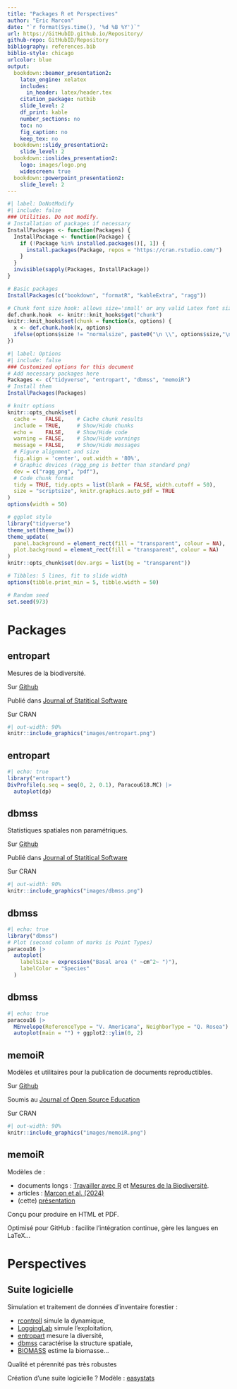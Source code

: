 ```yaml
---
title: "Packages R et Perspectives"
author: "Eric Marcon"
date: "`r format(Sys.time(), '%d %B %Y')`"
url: https://GitHubID.github.io/Repository/
github-repo: GitHubID/Repository
bibliography: references.bib
biblio-style: chicago
urlcolor: blue
output:
  bookdown::beamer_presentation2:
    latex_engine: xelatex
    includes:
      in_header: latex/header.tex
    citation_package: natbib
    slide_level: 2
    df_print: kable
    number_sections: no
    toc: no
    fig_caption: no
    keep_tex: no
  bookdown::slidy_presentation2:
    slide_level: 2
  bookdown::ioslides_presentation2:
    logo: images/logo.png
    widescreen: true
  bookdown::powerpoint_presentation2:
    slide_level: 2
---
```


```r
#| label: DoNotModify
#| include: false
### Utilities. Do not modify.
# Installation of packages if necessary
InstallPackages <- function(Packages) {
  InstallPackage <- function(Package) {
    if (!Package %in% installed.packages()[, 1]) {
      install.packages(Package, repos = "https://cran.rstudio.com/")
    }
  }
  invisible(sapply(Packages, InstallPackage))
}

# Basic packages
InstallPackages(c("bookdown", "formatR", "kableExtra", "ragg"))

# Chunk font size hook: allows size='small' or any valid Latex font size in chunk options
def.chunk.hook  <- knitr::knit_hooks$get("chunk")
knitr::knit_hooks$set(chunk = function(x, options) {
  x <- def.chunk.hook(x, options)
  ifelse(options$size != "normalsize", paste0("\n \\", options$size,"\n\n", x, "\n\n \\normalsize"), x)
})
```

```r
#| label: Options
#| include: false
### Customized options for this document
# Add necessary packages here
Packages <- c("tidyverse", "entropart", "dbmss", "memoiR")
# Install them
InstallPackages(Packages)

# knitr options
knitr::opts_chunk$set(
  cache =   FALSE,    # Cache chunk results
  include = TRUE,     # Show/Hide chunks
  echo =    FALSE,    # Show/Hide code
  warning = FALSE,    # Show/Hide warnings
  message = FALSE,    # Show/Hide messages
  # Figure alignment and size
  fig.align = 'center', out.width = '80%',
  # Graphic devices (ragg_png is better than standard png)
  dev = c("ragg_png", "pdf"),
  # Code chunk format
  tidy = TRUE, tidy.opts = list(blank = FALSE, width.cutoff = 50),
  size = "scriptsize", knitr.graphics.auto_pdf = TRUE
)
options(width = 50)

# ggplot style
library("tidyverse")
theme_set(theme_bw())
theme_update(
  panel.background = element_rect(fill = "transparent", colour = NA),
  plot.background = element_rect(fill = "transparent", colour = NA)
)
knitr::opts_chunk$set(dev.args = list(bg = "transparent"))

# Tibbles: 5 lines, fit to slide width
options(tibble.print_min = 5, tibble.width = 50)

# Random seed
set.seed(973)
```


# Packages 

## entropart

\begincols
  \begincol{.58\textwidth}

Mesures de la biodiversité.

Sur [Github](https://ericmarcon.github.io/entropart/)

Publié dans [Journal of Statitical Software](https://www.jstatsoft.org/article/view/v067i08)


Sur CRAN

  \endcol
  \begincol{.38\textwidth}
  <p class="forceBreak"></p>

```r
#| out-width: 90%
knitr::include_graphics("images/entropart.png")
```

  \endcol
\endcols

## entropart

```r
#| echo: true
library("entropart")
DivProfile(q.seq = seq(0, 2, 0.1), Paracou618.MC) |>
  autoplot(dp)
```

## dbmss

\begincols
  \begincol{.58\textwidth}

Statistiques spatiales non paramétriques.

Sur [Github](https://ericmarcon.github.io/dbmss/)

Publié dans [Journal of Statitical Software](https://www.jstatsoft.org/article/view/v067c03)


Sur CRAN

  \endcol
  \begincol{.38\textwidth}
  <p class="forceBreak"></p>

```r
#| out-width: 90%
knitr::include_graphics("images/dbmss.png")
```

  \endcol
\endcols

## dbmss

```r
#| echo: true
library("dbmss")
# Plot (second column of marks is Point Types) 
paracou16 |>
  autoplot(
    labelSize = expression("Basal area (" ~cm^2~ ")"), 
    labelColor = "Species"
  )
```

## dbmss

```r
#| echo: true
paracou16 |> 
  MEnvelope(ReferenceType = "V. Americana", NeighborType = "Q. Rosea") |> 
  autoplot(main = "") + ggplot2::ylim(0, 2)
```

## memoiR

\begincols
  \begincol{.58\textwidth}

Modèles et utilitaires pour la publication de documents reproductibles.

Sur [Github](https://ericmarcon.github.io/memoiR/)

Soumis au [Journal of Open Source Education](https://github.com/openjournals/jose-papers/blob/jose.00228/jose.00228/10.21105.jose.00228.pdf)

Sur CRAN

  \endcol
  \begincol{.38\textwidth}
  <p class="forceBreak"></p>

```r
#| out-width: 90%
knitr::include_graphics("images/memoiR.png")
```

  \endcol
\endcols


## memoiR

Modèles de :

- documents longs : [Travailler avec R](https://github.com/EricMarcon/travailleR) et [Mesures de la Biodiversité](https://github.com/EricMarcon/MesuresBioDiv2). 
- articles : [Marcon et al. (2024)](https://github.com/EricMarcon/JTE-22-105)
- (cette) [présentation]()

Conçu pour produire en HTML et PDF.

Optimisé pour GitHub : facilite l'intégration continue, gère les langues en LaTeX...


# Perspectives

## Suite logicielle

Simulation et traitement de données d'inventaire forestier :

- [rcontroll](https://github.com/sylvainschmitt/rcontroll) simule la dynamique,
- [LoggingLab](https://github.com/VincyaneBadouard/LoggingLab) simule l'exploitation,
- [entropart](https://github.com/EricMarcon/entropart) mesure la diversité,
- [dbmss](https://github.com/EricMarcon/dbmss) caractérise la structure spatiale,
- [BIOMASS](https://github.com/umr-amap/BIOMASS) estime la biomasse...

Qualité et pérennité pas très robustes

Création d'une suite logicielle ? Modèle : [easystats](https://github.com/easystats)



<!-- Styles for HTML slides -->
<!-- https://stackoverflow.com/questions/38260799/references-page-truncated-in-rmarkdown-ioslides-presentation/38294541#38294541 -->
<style>
  .forceBreak { -webkit-column-break-after: always; break-after: column; }
  slides > slide { overflow: scroll; }
  slides > slide:not(.nobackground):after { content: ''; }
</style>
